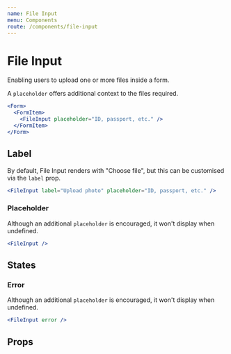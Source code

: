 ```yaml
---
name: File Input
menu: Components
route: /components/file-input
---
```



# File Input

Enabling users to upload one or more files inside a form.

A `placeholder` offers additional context to the files required.

```jsx react-live
<Form>
  <FormItem>
    <FileInput placeholder="ID, passport, etc." />
  </FormItem>
</Form>
```

## Label

By default, File Input renders with "Choose file", but this can be customised
via the `label` prop.

```jsx react-live
<FileInput label="Upload photo" placeholder="ID, passport, etc." />
```

### Placeholder

Although an additional `placeholder` is encouraged, it won't display when
undefined.

```jsx react-live
<FileInput />
```

## States

### Error

Although an additional `placeholder` is encouraged, it won't display when
undefined.

```jsx react-live
<FileInput error />
```

## Props

<PropsTable of={FileInput} />
